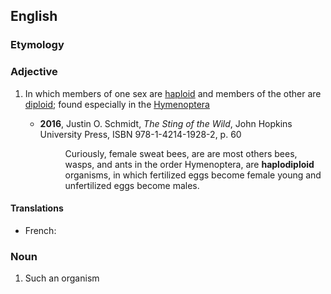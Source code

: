 ==English==

===Etymology===
{{prefix|en|haplo|diploid}}

===Adjective===
{{en-adj|-}}

# {{lb|en|biology|of a species}} In which members of one sex are [[haploid]] and members of the other are [[diploid]]; found especially in the [[Hymenoptera]]
#* '''2016''', Justin O. Schmidt, ''The Sting of the Wild'', John Hopkins University Press, ISBN 978-1-4214-1928-2, p. 60
#*: Curiously, female sweat bees, are are most others bees, wasps, and ants in the order Hymenoptera, are '''haplodiploid''' organisms, in which fertilized eggs become female young and unfertilized eggs become males.

====Translations====
{{trans-top}}
* French: {{t+|fr|haplodiploïde}}
{{trans-mid}}
{{trans-bottom}}

===Noun===
{{en-noun}}

# Such an organism